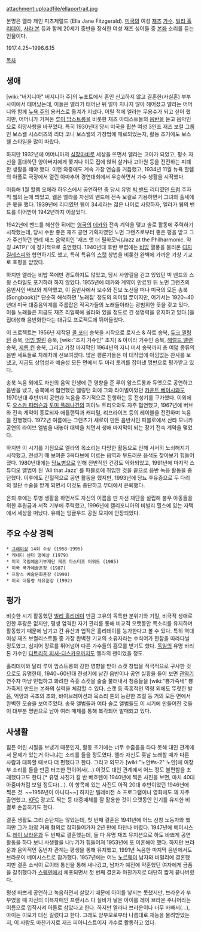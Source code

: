 attachment:uploadfile/ellaportrait.jpg

본명은 엘라 제인 피츠제럴드 (Ella Jane Fitzgerald). [[미국]]의 여성 [[재즈]] [[가수]]. [[빌리 홀리데이]], [[사라 본]] 등과 함께 20세기 중반을 장식한 여성 재즈 싱어들 중 [[본좌]] 소리를 듣는 인물이다.

1917.4.25~1996.6.15

[[목차]]

== 생애 ==
[wiki:"버지니아" 버지니아 주]의 뉴포트에서 혼인 신고하지 않고 결혼한(사실혼) 부부 사이에서 태어났는데, 이들은 엘라가 태어난 뒤 얼마 지나지 않아 헤어졌고 엘라는 어머니와 함께 [[뉴욕 주]]의 용커스로 옮겨가 지냈다. 어릴 적에 엘라는 무용수가 되고 싶어 했지만, 어머니가 가져온 [[루이 암스트롱]]을 비롯한 재즈 아티스트들의 [[음반]]을 듣고 음악인으로 희망사항을 바꾸었다. 특히 1930년대 당시 미국을 휩쓴 여성 3인조 재즈 보컬 그룹인 보스웰 시스터즈의 리더 코니 보스웰의 가창법에 매료되었는지, 활동 초기에도 보스웰 스타일을 많이 따랐다.

하지만 1932년에 어머니마저 [[심장마비]]로 세상을 뜨면서 엘라는 고아가 되었고, 평소 자신을 홀대하던 양아버지에게 쫓겨나 이모 집에 얹혀 살거나 고아원 등을 전전하는 피폐한 생활을 해야 했다. 이런 와중에도 계속 가창 연습을 거듭했고, 1934년 11월 뉴욕 할렘의 아폴로 극장에서 열린 아마추어 경연대회에서 우승하면서 가수 생활을 시작했다.

이듬해 1월 할렘 오페라 하우스에서 공연하던 중 당시 유명 [[빅 밴드]] 리더였던 [[드럼]] 주자 칙 웹의 눈에 띄었고, 웹은 엘라를 자신의 밴드에 전속 보컬로 기용하면서 그녀의 출세에 큰 몫을 했다. 1939년에 리더였던 웹이 34세라는 젊은 나이로 사망하자, 엘라가 웹의 밴드를 이어받아 1942년까지 이끌었다.

1942년에 밴드를 해산한 뒤에는 [[영국]]의 [[데카]]와 전속 계약을 맺고 솔로 활동에 주력하기 시작했는데, 당시 수완 좋은 재즈 공연 기획자였던 노먼 그랜츠로부터 좋은 평을 받고 그가 주선하던 연례 재즈 음악회인 '재즈 앳 더 필하모닉(Jazz at the Philharmonic. 약칭 JATP)' 에 정기적으로 출연했다. 1940년대 후반 무렵에는 [[비밥]] 열풍을 불러온 [[디지 길레스피]]와 협연하기도 했고, 특히 특유의 [[스캣]] 창법을 비롯한 완벽에 가까운 가창 기교로 호평을 받았다.

하지만 엘라는 비밥 쪽에만 경도하지도 않았고, 당시 사양길을 걷고 있었던 빅 밴드의 스윙 스타일도 포기하려 하지 않았다. 1955년에 데카와 계약이 만료된 뒤 노먼 그랜츠의 음반사인 버브와 계약했고, 이 음반사에서 보수와 진보 노선을 떠나 미국의 모든 송북(Songbook)[* 단순히 해석하면 '노래집' 정도의 의미일 뿐이지만, 여기서는 1920~40년대 미국 대중음악계를 주름잡은 작곡가들의 노래들이라는 광범위한 뜻을 갖고 있다. 이들 노래들은 지금도 재즈 리얼북에 올라와 있을 정도로 긴 생명력을 유지하고 있다.]을 집대성해 음반화한다는 대규모 프로젝트에 뛰어들었다.

이 프로젝트는 1956년 제작된 [[콜 포터]] 송북을 시작으로 로저스 & 하트 송북, [[듀크 엘링턴]] 송북, [[어빙 벌린]] 송북, [wiki:"조지 거슈인" 조지] & 아이라 거슈인 송북, [[해럴드 앨런]] 송북, [[제롬 컨]] 송북, 그리고 가장 마지막인 1964년의 자니 머서 송북까지 총 여덟 종류의 음반 세트들로 차례차례 선보여졌다. 많은 평론가들은 이 대작업에 아낌없는 찬사를 보냈고, 지금도 상업성과 예술성 모든 면에서 두 마리 토끼를 잡아낸 명반으로 평가받고 있다.

송북 녹음 외에도 자신의 음악 인생에 큰 영향을 준 루이 암스트롱과 듀엣으로 공연하고 음반을 냈고, 송북에서 협연했던 엘링턴 외에 그와 라이벌이었던 [[카운트 베이시]]와도 1970년대 후반까지 공연과 녹음을 주기적으로 진행하는 등 전성기를 구가했다. 이외에도 [[오스카 피터슨]]과 [[토미 플래나건]]의 피아노 트리오와도 자주 협연했고, 1967년에 버브와 전속 계약이 종료되자 애틀랜틱과 캐피털, 리프라이즈 등의 레이블을 전전하며 녹음을 진행했다. 1972년 여름에는 그랜츠가 새로이 만든 음반사인 파블로에서 산타 모니카 공연의 라이브 앨범을 내놓아 대박을 치면서 생애 마지막이 되는 장기 전속 계약을 맺었다.

하지만 이 시기를 기점으로 엘라의 목소리는 다망한 활동으로 인해 서서히 노쇠해지기 시작했고, 전성기 때 보여준 3옥타브에 이르는 음역과 부드러운 음색도 찾아보기 힘들어졌다. 1980년대에는 [[당뇨병]]으로 인해 전반적인 건강도 악화되었고, 1991년에 마지막 스튜디오 앨범이 된 'All that Jazz' 를 파블로에 취입한 것을 끝으로 음반 녹음 활동을 중단했다. 이후에도 간헐적으로 공연 활동을 했지만, 1993년에 당뇨 후유증으로 두 다리의 절단 수술을 받게 되면서 이것도 중단하고 무대에서 은퇴했다.

은퇴 후에는 투병 생활을 하면서도 자신의 이름을 딴 자선 재단을 설립해 불우 아동들을 위한 후원금과 서적 기부에 주력했고, 1996년에 캘리포니아의 비벌리 힐스에 있는 자택에서 세상을 떠났다. 유해는 잉글우드 공원 묘지에 안장되었다.

== 주요 수상 경력 ==
 * [[그래미상]] 14회 수상 (1958~1995)
 * 케네디 센터 명예상 (1979)
 * 미국 국립예술기부재단 재즈 마스터즈 어워드 (1985)
 * 미국 국가예술훈장 (1987)
 * 프랑스 예술문화훈장 (1990)
 * 미국 대통령 자유훈장 (1992)

== 평가 ==
비슷한 시기 활동했던 [[빌리 홀리데이]] 만큼 고유의 독특한 분위기와 기질, 비극적 생애로 인한 후광은 없지만, 평생 엄격한 자기 관리를 통해 비교적 오랫동안 목소리를 유지하며 활동했기 때문에 남기고 간 유산과 업적은 홀리데이를 능가한다고 볼 수 있다. 특히 역대 여성 재즈 보컬리스트들 중 가장 완벽한 기교의 소유자라는 수식어가 한참을 따라다닐 정도였고, 심지어 장르를 뛰어넘어 다른 가수들의 흠모를 받기도 했다. [[독일]]의 유명 바리톤 가수인 [[디트리히 피셔-디스카우]]까지도 엘라의 팬이었을 정도.

홀리데이와 달리 루이 암스트롱의 강한 영향을 받아 스캣 창법을 적극적으로 구사한 것으로도 유명한데, 1940~60년대 전성기에 남긴 음반이나 공연 실황을 들어 보면 [[관악기]] 연주자 마냥 민첩하고 화려한 즉흥 스캣을 술술 불러내서 청중들을 [wiki:"뿅가죽네" 뿅가죽게] 만드는 본좌의 실력을 체감할 수 있다. 스캣 등 즉흥적인 역량 외에도 뚜렷한 발음, 억양과 곡조의 조화, 바이브레이션과 목소리 톤의 능란한 조절 등 거의 모든 면에서 완벽한 모습을 보여주었다. 송북 앨범들과 여타 솔로 앨범들도 이 시기에 만들어진 것들이 대부분 명반으로 남아 여러 매체를 통해 복각되어 발매되고 있다.

== 사생활 ==
힘든 어린 시절을 보냈기 때문인지, 활동 초기에는 너무 수줍음을 타다 못해 대인 관계에서 문제가 있는거 아니냐는 소리를 들을 정도였다. 엘라 자신도 훗날 노래할 때가 다른 사람과 대화할 때보다 더 편했다고 한다. 그리고 외모가 [wiki:"노안#s-2" 노안]에 여장부 소리를 들을 만큼 터프한 편이어서(...) 이것도 대인 관계에서 어느 정도 불편함을 초래했다고도 한다.[* 유명 사진가 칼 반 베흐텐이 1940년에 찍은 사진을 보면, 마치 40대 아줌마처럼 보일 정도다(...). 이 항목에 있는 사진도 아직 20대 후반이었던 1946년에 찍은 것. ~~1956년이 아니다~~] 하지만 텔레비전 쇼 프로그램이나 영화에도 꽤 자주 출연했고, [[KFC]] 광고도 찍는 등 대중매체를 잘 활용한 것이 오랫동안 인기를 유지한 비결로 손꼽히기도 한다.

결혼 생활도 그리 순탄치는 않았는데, 첫 번째 결혼은 1941년에 어느 선창 노동자와 했지만 그가 [[마약]] 거래 혐의로 잡혀들어가자 2년 만에 파탄나 버렸다. 1947년에 베이시스트 [[레이 브라운]]과 두 번째로 결혼했는데, 둘 다 유명 재즈 뮤지션으로 하도 바쁘게 공연 활동을 하다 보니 사생활을 나누기가 힘들어져 1953년에 또 이혼해야 했다. 하지만 브라운과 음악적인 동반자 관계는 평생을 통해 유지했고, 1991년 녹음한 마지막 음반에서도 브라운이 베이시스트로 참가했다. 1957년에는 어느 [[노르웨이]] 남자와 비밀리에 결혼했지만 결혼 소식이 로이터 통신을 통해 새나갔고, 남자가 예전에 약혼했던 여자에게 금품을 갈취했다가 [[스웨덴]]에서 체포되면서 첫 번째 결혼과 마찬가지로 대단히 짧게 끝나버렸다.

평생 바쁘게 공연하고 녹음하면서 살았기 때문에 아이를 낳지는 못했지만, 브라운과 부부였을 때 자신의 이복자매인 프랜시스 다 실바가 낳은 아이를 레이 브라운 주니어라는 이름으로 입적시켜 아들로 삼았다고 한다. 하지만 엘라나 브라운이나 너무 바빠서(...), 아이는 이모가 대신 길렀다고 한다. 그래도 양부모로부터 나름대로 재능을 물려받았는지, 이 사람도 마찬가지로 재즈 피아니스트이자 가수로 활동하고 있다.
